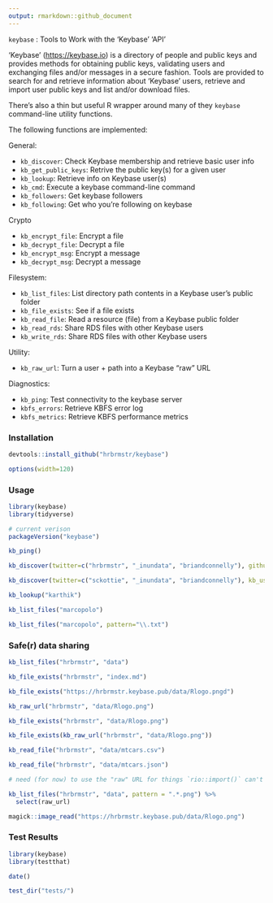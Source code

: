 ```yaml
---
output: rmarkdown::github_document
---
```


`keybase` : Tools to Work with the 'Keybase' 'API'

'Keybase' (<https://keybase.io>) is a directory of people and public keys and provides methods for obtaining public keys, validating users and exchanging files and/or messages in a secure fashion. Tools are provided to search for and retrieve information about 'Keybase' users, retrieve and import user public keys and list and/or download files.

There's also a thin but useful R wrapper around many of they `keybase` command-line utility functions.
    
The following functions are implemented:

General: 

- `kb_discover`:	Check Keybase membership and retrieve basic user info
- `kb_get_public_keys`:	Retrive the public key(s) for a given user
- `kb_lookup`:	Retrieve info on Keybase user(s)
- `kb_cmd`:	Execute a keybase command-line command
- `kb_followers`:	Get keybase followers
- `kb_following`:	Get who you're following on keybase

Crypto

- `kb_encrypt_file`:	Encrypt a file
- `kb_decrypt_file`:	Decrypt a file
- `kb_encrypt_msg`:	Encrypt a message
- `kb_decrypt_msg`:	Decrypt a message

Filesystem:

- `kb_list_files`:	List directory path contents in a Keybase user's public folder
- `kb_file_exists`:	See if a file exists
- `kb_read_file`:	Read a resource (file) from a Keybase public folder
- `kb_read_rds`:	Share RDS files with other Keybase users
- `kb_write_rds`:	Share RDS files with other Keybase users

Utility:

- `kb_raw_url`:	Turn a user + path into a Keybase "raw" URL

Diagnostics:

- `kb_ping`:	Test connectivity to the keybase server
- `kbfs_errors`:	Retrieve KBFS error log
- `kbfs_metrics`:	Retrieve KBFS performance metrics

### Installation

```r
devtools::install_github("hrbrmstr/keybase")
```

```r
options(width=120)
```

### Usage

```r
library(keybase)
library(tidyverse)

# current verison
packageVersion("keybase")

kb_ping()

kb_discover(twitter=c("hrbrmstr", "_inundata", "briandconnelly"), github="bearloga")

kb_discover(twitter=c("sckottie", "_inundata", "briandconnelly"), kb_usernames_only=TRUE)

kb_lookup("karthik")

kb_list_files("marcopolo")

kb_list_files("marcopolo", pattern="\\.txt")
```

### Safe(r) data sharing

```r
kb_list_files("hrbrmstr", "data")

kb_file_exists("hrbrmstr", "index.md")

kb_file_exists("https://hrbrmstr.keybase.pub/data/Rlogo.pngd")

kb_raw_url("hrbrmstr", "data/Rlogo.png")

kb_file_exists("hrbrmstr", "data/Rlogo.png")

kb_file_exists(kb_raw_url("hrbrmstr", "data/Rlogo.png"))

kb_read_file("hrbrmstr", "data/mtcars.csv")

kb_read_file("hrbrmstr", "data/mtcars.json")

# need (for now) to use the "raw" URL for things `rio::import()` can't natively read

kb_list_files("hrbrmstr", "data", pattern = ".*.png") %>% 
  select(raw_url)

magick::image_read("https://hrbrmstr.keybase.pub/data/Rlogo.png")
```

### Test Results

```r
library(keybase)
library(testthat)

date()

test_dir("tests/")
```

